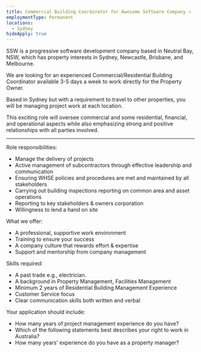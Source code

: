 ```yaml
---
title: Commercial Building Coordinator for Awesome Software Company ⭐️
employmentType: Permanent
locations:
  - Sydney
hideApply: true
---
```


SSW is a progressive software development company based in Neutral Bay, NSW, which has property interests in Sydney, Newcastle, Brisbane, and Melbourne. 

We are looking for an experienced Commercial/Residential Building Coordinator available 3-5 days a week to work directly for the Property Owner.

Based in Sydney but with a requirement to travel to other properties, you will be managing project work at each location. 

This exciting role will oversee commercial and some residential, financial, and operational aspects while also emphasizing strong and positive relationships with all parties involved.  

***

Role responsibilities:

* Manage the delivery of projects
* Active management of subcontractors through effective leadership and communication 
* Ensuring WHSE policies and procedures are met and maintained by all stakeholders 
* Carrying out building inspections reporting on common area and asset operations 
* Reporting to key stakeholders & owners corporation
* Willingness to lend a hand on site  

What we offer:

* A professional, supportive work environment 
* Training to ensure your success 
* A company culture that rewards effort & expertise 
* Support and mentorship from company management  

Skills required:

* A past trade e.g., electrician. 
* A background in Property Management, Facilities Management
* Minimum 2 years of Residential Building Management Experience 
* Customer Service focus 
* Clear communication skills both written and verbal 

Your application should include:

* How many years of project management experience do you have?
* Which of the following statements best describes your right to work in Australia?
* How many years' experience do you have as a property manager?
